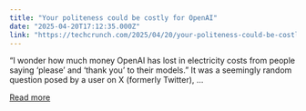 ```yaml
---
title: "Your politeness could be costly for OpenAI"
date: "2025-04-20T17:12:35.000Z"
link: "https://techcrunch.com/2025/04/20/your-politeness-could-be-costly-for-openai/"
---
```


“I wonder how much money OpenAI has lost in electricity costs from people saying ‘please’ and ‘thank you’ to their models.” It was a seemingly random question posed by a user on X (formerly Twitter), ...

[Read more](https://techcrunch.com/2025/04/20/your-politeness-could-be-costly-for-openai/)
